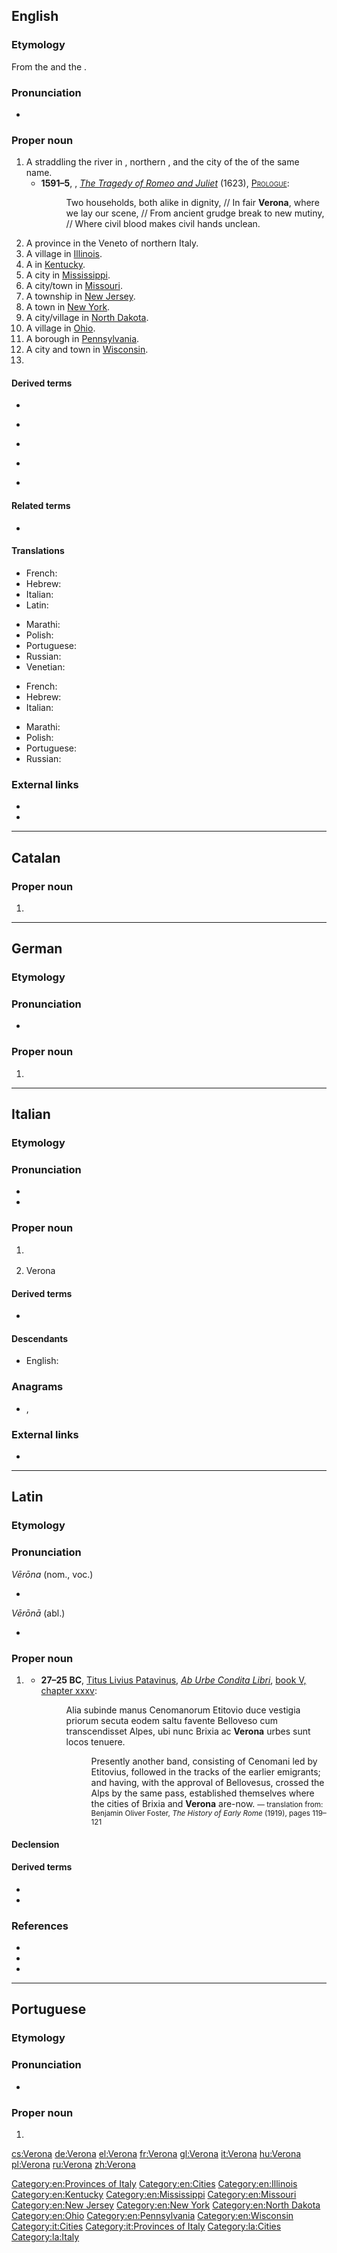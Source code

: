 {{also|verona}}

==English==

===Etymology===
From the {{etyl|it|en}} {{m|it|Verona}} and the {{etyl|la|en}} {{m|la|Vērōna}}.

===Pronunciation===
* {{a|RP}} {{IPA|/vɪˈɹəʊnə/|lang=en}}

===Proper noun===
{{en-proper noun}}

# A {{l|en|city}} straddling the river {{l|en|Adige}} in {{l|en|Veneto}}, northern {{l|en|Italy}}, and the {{l|en|capital}} city of the {{l|en|province}} of the same name.
#* '''1591–5''', {{w|William Shakespeare}}, ''[[w:Romeo and Juliet|The Tragedy of Romeo and Juliet]]'' (1623), [[s:The Tragedy of Romeo and Juliet#PROLOGUE|<span style="font-variant:small-caps">Prologue</span>]]:
#*: Two households, both alike in dignity, // In fair '''Verona''', where we lay our scene, // From ancient grudge break to new mutiny, // Where civil blood makes civil hands unclean.
# A province in the Veneto {{l|en|region}} of northern Italy.
# A village in [[Illinois]].
# A {{w|census-designated place}} in [[Kentucky]].
# A city in [[Mississippi]].
# A city/town in [[Missouri]].
# A township in [[New Jersey]].
# A town in [[New York]].
# A city/village in [[North Dakota]].
# A village in [[Ohio]].
# A borough in [[Pennsylvania]].
# A city and town in [[Wisconsin]].
# {{given name|female}}

====Derived terms====
{{top5}}
* {{l|en|Verona brown}}
{{mid5}}
* {{l|en|Verona earth}}
{{mid5}}
* {{l|en|Verona green}}
{{mid5}}
* {{l|en|Verona serge}}
{{mid5}}
* {{l|en|Veronian}}
{{bottom}}

====Related terms====
* {{l|en|Veronese}}

====Translations====
{{trans-top|city straddling the river Adige in Veneto, northern Italy}}
* French: {{t+|fr|Vérone|f}}
* Hebrew: {{t|he|ורונה|f}}
* Italian: {{t+|it|Verona|f}}
* Latin: {{t|la|Vērōna|f}}
{{trans-mid}}
* Marathi: {{t|mr|वेरोना|tr=veronā|sc=Deva}}
* Polish: {{t+|pl|Werona|f}}
* Portuguese: {{t|pt|Verona|f}}
* Russian: {{t+|ru|Веро́на|f}}
* Venetian: {{t|vec|Veròna}}
{{trans-bottom}}

{{trans-top|province in the Veneto region of northern Italy}}
* French: {{t+|fr|Vérone|f}}
* Hebrew: {{t|he|ורונה|f}}
* Italian: {{t+|it|Verona|f}}
{{trans-mid}}
* Marathi: {{t|mr|वेरोना|tr=veronā|sc=Deva}}
* Polish: {{t+|pl|Werona|f}}
* Portuguese: {{t|pt|Verona|f}}
* Russian: {{t+|ru|Веро́на|f}}
{{trans-bottom}}

===External links===
* {{projectlink|wikipedia|2=Verona (city)}}
* {{projectlink|wikipedia|Province of Verona|Verona (province)}}

[[Category:en:Provinces of Italy]]
[[Category:en:Cities]]
[[Category:en:Illinois]]
[[Category:en:Kentucky]]
[[Category:en:Mississippi]]
[[Category:en:Missouri]]
[[Category:en:New Jersey]]
[[Category:en:New York]]
[[Category:en:North Dakota]]
[[Category:en:Ohio]]
[[Category:en:Pennsylvania]]
[[Category:en:Wisconsin]]
----
==Catalan==

===Proper noun===
{{ca-proper noun|f}}

# {{l|en|Verona}}

----

==German==

===Etymology===
{{contraction of|Veronika|lang=de}}

===Pronunciation===
* {{IPA|/veˈʁoːna/|lang=de}}

===Proper noun===
{{de-proper noun|f}}

# {{given name|female|lang=de}}

----

==Italian==

===Etymology===
{{rfe|lang=it|From the {{etyl|la|it}} {{m|la|Vērōna}}?}}

===Pronunciation===
* {{IPA|/veˈroːna/|lang=it}}
* {{audio|It-Verona.ogg|Audio|lang=it}}

===Proper noun===
{{it-proper noun|g=f}}

# {{l|en|Verona}} {{gloss|city|lang=it}}
# Verona {{gloss|province|lang=it}}

====Derived terms====
* {{l|it|veronese}}

====Descendants====
* English: {{l|en|Verona}}

===Anagrams===
* {{l|it|averno}}, {{l|it|Averno}}

===External links===
* {{projectlink|wikipedia|lang=it}}

[[Category:it:Cities]]
[[Category:it:Provinces of Italy]]

----

==Latin==

===Etymology===
{{rfe|lang=la}}

===Pronunciation===
; ''Vērōna'' (nom., voc.)
* {{a|Classical}} {{IPA|/weːˈroː.na/|lang=la}}
; ''Vērōnā'' (abl.)
* {{a|Classical}} {{IPA|/weːˈroː.naː/|lang=la}}

===Proper noun===
{{la-proper noun|new=1|Vērōna|Vērōnae|f|first}}

# {{l|en|Verona}} {{gloss|a city in {{l|en|Transpadane Gaul}}, the birthplace of the poet {{w|Catullus}} and of {{w|Pliny the Elder}}|lang=la}}
#* '''27–25 BC''', [[w:Livy|Titus Livius Patavinus]], ''[[w:Ab urbe condita libri|Ab Urbe Condita Libri]]'', [http://www.perseus.tufts.edu/hopper/text?doc=Liv.+5+35&fromdoc=Perseus%3Atext%3A1999.02.0202 book V, chapter xxxv]:
#*: Alia subinde manus Cenomanorum<!-- Cenomanorum Glareanus: germanorum ω. --> Etitovio duce vestigia priorum secuta eodem saltu<!-- A.U.C. 363 --> favente Belloveso cum transcendisset Alpes, ubi nunc Brixia ac '''Verona''' urbes sunt locos tenuere.
#*:: Presently another band, consisting of Cenomani led by Etitovius, followed in the tracks of the earlier emigrants; and having, with the<!-- 391 B.C. --> approval of Bellovesus, crossed the Alps by the same pass, established themselves where the cities of Brixia and '''Verona''' are-now. <small>― translation from: Benjamin Oliver Foster, ''The History of Early Rome'' (1919), pages 119–121</small>

====Declension====
{{la-decl-1st|loc=1|num=sg|Vērōn}}

====Derived terms====
* {{l|la|Vērōnēnsis}}
* {{l|la|Vērōnēnsēs}}

===References===
* {{R:Smith's Geography}}
* {{R:L&S|Vērōna}}
* {{R:Gaffiot}}

[[Category:la:Cities]]
[[Category:la:Italy]]

----

==Portuguese==

===Etymology===
{{rfe|lang=pt}}

===Pronunciation===
* {{a|Brazil}} {{IPA|/ve.ˈɾo.nɐ/|lang=pt}}

===Proper noun===
{{pt-proper noun|f}}

# {{place|pt|city/and/province|r/Veneto|c/Italy|t1=Verona}}

[[cs:Verona]]
[[de:Verona]]
[[el:Verona]]
[[fr:Verona]]
[[gl:Verona]]
[[it:Verona]]
[[hu:Verona]]
[[pl:Verona]]
[[ru:Verona]]
[[zh:Verona]]